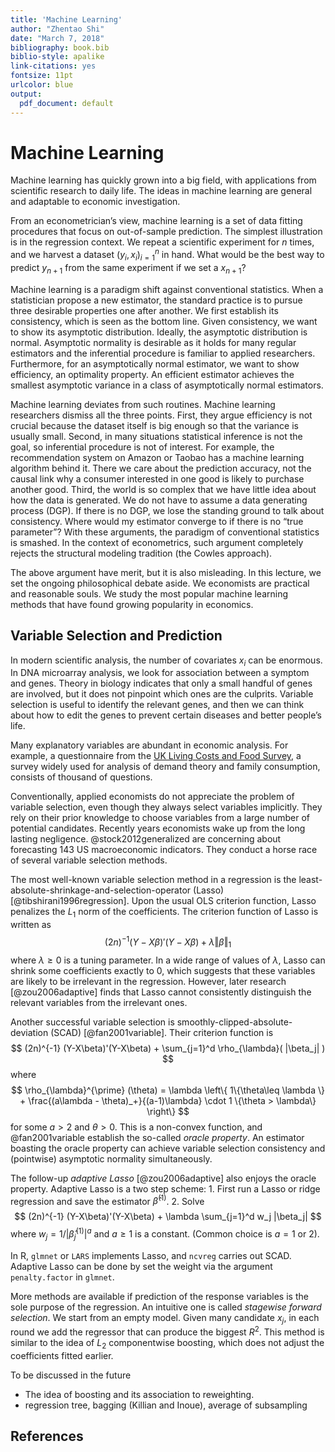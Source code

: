 ```yaml
---
title: 'Machine Learning'
author: "Zhentao Shi"
date: "March 7, 2018"
bibliography: book.bib
biblio-style: apalike
link-citations: yes
fontsize: 11pt
urlcolor: blue
output:
  pdf_document: default
---
```



# Machine Learning


Machine learning has quickly grown into a big field, with applications from
scientific research to daily life.
The ideas in machine learning are general and adaptable to economic investigation.

From an econometrician's view, machine learning is a set of data fitting procedures that focus on
out-of-sample prediction.
The simplest illustration is in the regression context.
We repeat a scientific experiment for $n$ times, and we harvest a dataset $(y_i, x_i)_{i=1}^n$ in hand.
What would be the best way to predict $y_{n+1}$ from the same experiment if we set a $x_{n+1}$?

Machine learning is a paradigm shift against conventional statistics.
When a statistician propose a new estimator, the standard practice is to pursue
three desirable properties one after another.
We first establish its consistency, which is seen as the bottom line.
Given consistency, we want to show its asymptotic distribution. Ideally, the asymptotic
distribution is normal. Asymptotic normality is desirable as it holds for many regular estimators
and the inferential procedure is familiar to applied researchers.
Furthermore, for an asymptotically normal estimator, we want to
show efficiency, an optimality property. An efficient estimator achieves the smallest asymptotic variance
in a class of asymptotically normal estimators.

Machine learning deviates from such routines. Machine learning researchers dismiss
all the three points. First, they argue efficiency is not crucial because the dataset itself is big enough so that the variance is usually small.
Second, in many situations statistical inference is not the goal, so
inferential procedure is not of interest. For example, the recommendation system on Amazon or Taobao has
a machine learning algorithm behind it. There we care about the prediction accuracy, not the causal link
why a consumer interested in one good is likely to purchase another good. Third, the world is so complex
that we have little idea about how the data is generated. We do not have to assume a data generating process (DGP).
If there is no DGP, we lose the standing ground to talk about consistency. Where would my estimator converge
to if there is no "true parameter"? With these arguments, the paradigm of conventional statistics is
smashed. In the context of econometrics,
such argument completely rejects the structural modeling tradition (the Cowles approach).

The above argument have merit, but it is also misleading. 
In this lecture, we set the ongoing philosophical debate aside. We economists are
practical and reasonable souls.  We study
the most popular machine learning methods that have found growing popularity in economics.


## Variable Selection and Prediction

In modern scientific analysis, the number of covariates $x_i$ can be enormous.
In DNA microarray analysis, we look for association between a symptom and genes.
Theory in biology indicates that only a small handful of genes are involved,
but it does not pinpoint which ones are the culprits.
Variable selection is useful to identify the relevant genes, and then we can
think about how to edit the genes to prevent certain diseases and better people's life.

Many explanatory variables are abundant in economic analysis.
For example, a questionnaire from the [UK Living Costs and Food Survey](https://discover.ukdataservice.ac.uk/series/?sn=2000028), a survey
widely used for analysis of demand theory and family consumption,
consists of thousand of questions.

Conventionally, applied economists do not appreciate the problem of variable selection, even though they always select variables implicitly. They rely on their prior knowledge to
choose variables from a large number of potential candidates.
Recently years economists wake up from the long lasting negligence.
@stock2012generalized are concerning about forecasting 143 US macroeconomic indicators.
They conduct a horse race of several variable selection methods.


The most well-known variable selection method in a regression is the least-absolute-shrinkage-and-selection-operator
(Lasso) [@tibshirani1996regression].
Upon the usual OLS criterion function, Lasso penalizes the $L_1$ norm of the coefficients.
The criterion function of Lasso is written as
$$
(2n)^{-1} (Y-X\beta)'(Y-X\beta) + \lambda \Vert \beta \Vert_1
$$
where $\lambda \geq 0$ is a tuning parameter. In a wide range of values of $\lambda$,
Lasso can shrink some coefficients exactly to 0, which suggests that these variables are likely to be
irrelevant in the regression. However, later research [@zou2006adaptive] finds that Lasso cannot consistently
distinguish the relevant variables from the irrelevant ones.


Another successful variable selection is smoothly-clipped-absolute-deviation (SCAD)
[@fan2001variable]. Their criterion function is
$$
(2n)^{-1} (Y-X\beta)'(Y-X\beta) + \sum_{j=1}^d \rho_{\lambda}( |\beta_j| )
$$
where
$$
\rho_{\lambda}^{\prime} (\theta) = \lambda \left\{ 1\{\theta\leq \lambda \} +
\frac{(a\lambda - \theta)_+}{(a-1)\lambda} \cdot 1 \{\theta > \lambda\} \right\}
$$
for some $a>2$ and $\theta>0$. This is a non-convex function, and @fan2001variable establish the so-called
*oracle property*. An estimator boasting the oracle property can achieve variable selection consistency and
(pointwise) asymptotic normality simultaneously.

The follow-up *adaptive Lasso* [@zou2006adaptive] also enjoys the oracle property.
 Adaptive Lasso is a two step scheme: 1. First run a Lasso or ridge regression and save the estimator $\hat{\beta}^{(1)}$. 2. Solve
$$
(2n)^{-1} (Y-X\beta)'(Y-X\beta) + \lambda \sum_{j=1}^d  w_j |\beta_j|
$$
where $w_j = 1 \bigg/ \left|\hat{\beta}_j^{(1)}\right|^a$ and $a\geq 1$ is a constant. (Common choice is $a = 1$ or 2).


In R,  `glmnet` or `LARS` implements Lasso, and `ncvreg` carries out SCAD. Adaptive Lasso
can be done by set the weight via the argument `penalty.factor` in `glmnet`.

More methods are available if prediction of the response variables is the sole purpose of the regression.
An intuitive one is called *stagewise forward selection*.
We start from an empty model. Given many candidate $x_j$, in each round we add the regressor that can
produce the biggest $R^2$. This method is similar to the idea of $L_2$ componentwise boosting,
which does not adjust the coefficients fitted earlier.


To be discussed in the future

* The idea of boosting and its association to reweighting.
* regression tree, bagging (Killian and Inoue), average of subsampling



## References
